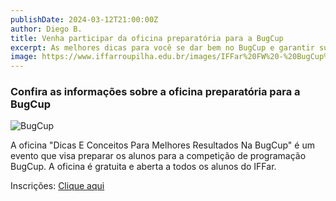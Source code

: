 ```yaml
---
publishDate: 2024-03-12T21:00:00Z
author: Diego B.
title: Venha participar da oficina preparatória para a BugCup
excerpt: As melhores dicas para você se dar bem no BugCup e garantir sua vaga na próxima etapa.
image: https://www.iffarroupilha.edu.br/images/IFFar%20FW%20-%20BugCup%20etapa%20eliminatoria/DSC_0075_galeria.JPG
---
```



### Confira as informações sobre a oficina preparatória para a BugCup

![BugCup](~/assets/images/bug.jpeg)

A oficina "Dicas E Conceitos Para Melhores Resultados Na BugCup" é um evento que visa preparar os alunos para a competição de programação BugCup. A oficina é gratuita e aberta a todos os alunos do IFFar.

Inscrições: [Clique aqui](https://abre.ai/oficinabugcup24)
